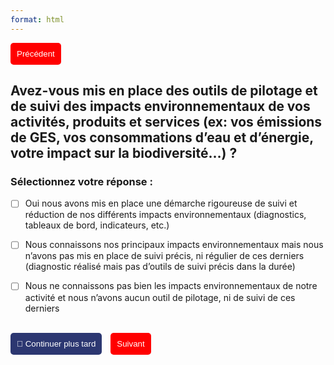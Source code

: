 ```yaml
---
format: html
---
```


<div style='text-align: left; margin-bottom: 20px;'>
<button onclick="window.location.href='question_3.html'" style='background-color: red; color: white; border: none; padding: 10px; border-radius: 5px; cursor: pointer;'>Précédent</button>
</div>

## Avez-vous mis en place des outils de pilotage et de suivi des impacts environnementaux de vos activités, produits et services (ex: vos émissions de GES, vos consommations d'eau et d'énergie, votre impact sur la biodiversité...) ?

### Sélectionnez votre réponse :

- [ ] Oui nous avons mis en place une démarche rigoureuse de suivi et réduction de nos différents impacts environnementaux (diagnostics, tableaux de bord, indicateurs, etc.)

- [ ] Nous connaissons nos principaux impacts environnementaux mais nous n'avons pas mis en place de suivi précis, ni régulier de ces derniers (diagnostic réalisé mais pas d'outils de suivi précis dans la durée)

- [ ] Nous ne connaissons pas bien les impacts environnementaux de notre activité et nous n'avons aucun outil de pilotage, ni de suivi de ces derniers

<br>
<button id='continuer' onclick='sauvegarderReponses()' style='background-color: #2c3771; color: white; border: none; padding: 10px; border-radius: 5px; cursor: pointer; margin-right: 10px;'>📌 Continuer plus tard</button>
<button onclick="window.location.href='question_5.html'" style='background-color: red; color: white; border: none; padding: 10px; border-radius: 5px; cursor: pointer;' >Suivant</button>


<script>
document.getElementById('quiz-form').addEventListener('submit', function(event) {
  event.preventDefault();
  let responses = [];
  document.querySelectorAll('input[type=checkbox]:checked').forEach((checkbox) => {
    responses.push(checkbox.value);
  });
  localStorage.setItem('reponses_q4', JSON.stringify(responses));
  alert('Réponse enregistrée !');
});
</script>
<script>
function sauvegarderReponses() {
  let responses = [];
  document.querySelectorAll('input[type=checkbox]:checked').forEach((checkbox) => {
    responses.push(checkbox.value);
  });
  localStorage.setItem('reponses_q4', JSON.stringify(responses));
  alert('✔ Réponses enregistrées ! Vous pouvez revenir plus tard.');
}
</script>

